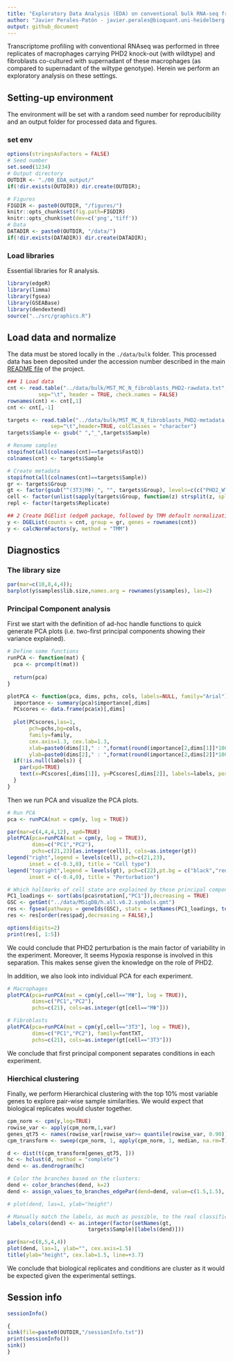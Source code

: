 ```yaml
---
title: "Exploratory Data Analysis (EDA) on conventional bulk RNA-seq from in-vitro Macrophage PHD2cKO and medium conditioned Fibroblasts"
author: "Javier Perales-Patón - javier.perales@bioquant.uni-heidelberg.de - ORCID: 0000-0003-0780-6683" 
output: github_document
---
```


Transcriptome profiling with conventional RNAseq was performed in three replicates of macrophages 
carrying PHD2 knock-out (with wildtype) and fibroblasts co-cultured with supernadant of these 
macrophages (as compared to supernadant of the wiltype genotype). Herein we perform an exploratory
analysis on these settings.

## Setting-up environment
The environment will be set with a random seed number for reproducibility and an output folder
for processed data and figures.

### set env
```r
options(stringsAsFactors = FALSE)
# Seed number
set.seed(1234)
# Output directory
OUTDIR <- "./00_EDA_output/"
if(!dir.exists(OUTDIR)) dir.create(OUTDIR);

# Figures
FIGDIR <- paste0(OUTDIR, "/figures/")
knitr::opts_chunk$set(fig.path=FIGDIR)
knitr::opts_chunk$set(dev=c('png','tiff'))
# Data
DATADIR <- paste0(OUTDIR, "/data/")
if(!dir.exists(DATADIR)) dir.create(DATADIR);
```

### Load libraries
Essential libraries for R analysis.
```r
library(edgeR)
library(limma)
library(fgsea)
library(GSEABase)
library(dendextend)
source("../src/graphics.R")
```

## Load data and normalize
The data must be stored locally in the `./data/bulk` folder. 
This processed data has been deposited under the accession number 
described in the main [README file](../README.md) of the project.
```r
### 1 Load data
cnt <- read.table("../data/bulk/MST_MC_N_fibroblasts_PHD2-rawdata.txt", 
		  sep="\t", header = TRUE, check.names = FALSE)
rownames(cnt) <- cnt[,1]
cnt <- cnt[,-1]

targets <- read.table("../data/bulk/MST_MC_N_fibroblasts_PHD2-metadata.txt", 
		      sep="\t",header=TRUE, colClasses = "character")
targets$Sample <- gsub(" ","_",targets$Sample)

# Rename samples
stopifnot(all(colnames(cnt)==targets$FastQ))
colnames(cnt) <- targets$Sample

# Create metadata
stopifnot(all(colnames(cnt)==targets$Sample))
gr <- targets$Group
gt <- factor(gsub("^(3T3|MΦ)_", "", targets$Group), levels=c(c("PHD2_WT", "PHD2_KO")))
cell <- factor(unlist(sapply(targets$Group, function(z) strsplit(z, split="_")[[1]][1])))
repl <- factor(targets$Replicate)

## 2 Create DGElist (edgeR package, followed by TMM default normalization method)
y <- DGEList(counts = cnt, group = gr, genes = rownames(cnt))
y <- calcNormFactors(y, method = "TMM")
```

## Diagnostics
### The library size
```r
par(mar=c(10,8,4,4)); 
barplot(y$samples$lib.size,names.arg = rownames(y$samples), las=2)
```

### Principal Component analysis
First we start with the definition of ad-hoc handle functions to quick generate PCA plots 
(i.e. two-first principal components showing their variance explained).
```r
# Define some functions
runPCA <- function(mat) {
  pca <- prcomp(t(mat))
  
  return(pca)
}

plotPCA <- function(pca, dims, pchs, cols, labels=NULL, family="Arial") {
  importance <- summary(pca)$importance[,dims]
  PCscores <- data.frame(pca$x)[,dims]
  
  plot(PCscores,las=1,
       pch=pchs,bg=cols,
       family=family,
       cex.axis=1.3, cex.lab=1.3,
       xlab=paste0(dims[1]," : ",format(round(importance[2,dims[1]]*100,digits = 2),nsmall = 2),"% var expl."),
       ylab=paste0(dims[2]," : ",format(round(importance[2,dims[2]]*100,digits = 2),nsmall = 2),"% var expl."))
  if(!is.null(labels)) {
    par(xpd=TRUE)
    text(x=PCscores[,dims[1]], y=PCscores[,dims[2]], labels=labels, pos=1, family=family)
  }
}

```

Then we run PCA and visualize the PCA plots.
```r
# Run PCA
pca <- runPCA(mat = cpm(y, log = TRUE))

par(mar=c(4,4,4,12), xpd=TRUE)
plotPCA(pca=runPCA(mat = cpm(y, log = TRUE)),
        dims=c("PC1","PC2"),
        pchs=c(21,23)[as.integer(cell)], cols=as.integer(gt))
legend("right",legend = levels(cell), pch=c(21,23), 
       inset = c(-0.3,0), title = "Cell type")
legend("topright",legend = levels(gt), pch=c(22),pt.bg = c("black","red"), 
       inset = c(-0.4,0), title = "Perturbation")

# Which hallmarks of cell state are explained by those principal components
PC1_loadings <- sort(abs(pca$rotation[,"PC1"]),decreasing = TRUE)
GSC <- getGmt("../data/MSigDB/h.all.v6.2.symbols.gmt")
res <- fgsea(pathways = geneIds(GSC), stats = setNames(PC1_loadings, toupper(names(PC1_loadings))), nperm = 1000)
res <- res[order(res$padj,decreasing = FALSE),]

options(digits=2)
print(res[, 1:5])
```

We could conclude that PHD2 perturbation is the main factor of variability in the experiment.
Moreover, It seems Hypoxia response is involved in this separation. 
This makes sense given the knowledge on the role of PHD2.

In addition, we also look into individual PCA for each experiment.

```r
# Macrophages
plotPCA(pca=runPCA(mat = cpm(y[,cell=="MΦ"], log = TRUE)),
        dims=c("PC1","PC2"),
        pchs=c(21), cols=as.integer(gt[cell=="MΦ"]))
```

```r
# Fibroblasts
plotPCA(pca=runPCA(mat = cpm(y[,cell=="3T3"], log = TRUE)),
        dims=c("PC1","PC2"), family=fontTXT,
        pchs=c(21), cols=as.integer(gt[cell=="3T3"]))
```

We conclude that first principal component separates conditions in each experiment.

### Hierchical clustering
Finally, we perform Hierarchical clustering with the top 10% most variable genes to explore 
pair-wise sample similarities. We would expect that biological replicates would cluster together.

```r
cpm_norm <- cpm(y,log=TRUE)
rowise_var <- apply(cpm_norm,1,var)
genes_qt75 <- names(rowise_var[rowise_var>= quantile(rowise_var, 0.90)])
cpm_transform <- sweep(cpm_norm, 1, apply(cpm_norm, 1, median, na.rm=T))

d <- dist(t(cpm_transform[genes_qt75, ]))
hc <- hclust(d, method = "complete")
dend <- as.dendrogram(hc)

# Color the branches based on the clusters:
dend <- color_branches(dend, k=2) 
dend <- assign_values_to_branches_edgePar(dend=dend, value=c(1.5,1.5), edgePar="lwd")

# plot(dend, las=1, ylab="height")

# Manually match the labels, as much as possible, to the real classification of the flowers:
labels_colors(dend) <- as.integer(factor(setNames(gt, 
						  targets$Sample)[labels(dend)]))

par(mar=c(8,5,4,4))
plot(dend, las=1, ylab="", cex.axis=1.5)
title(ylab="height", cex.lab=1.5, line=+3.7)
```

We conclude that biological replicates and conditions are cluster as it would be expected given 
the experimental settings.

## Session info

```r
sessionInfo()

{                                                                                                                                                                                                           
sink(file=paste0(OUTDIR,"/sessionInfo.txt"))
print(sessionInfo())
sink()
}
```

